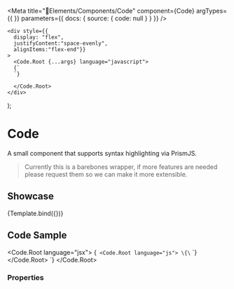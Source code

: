
<Meta
  title="🧩Elements/Components/Code"
  component={Code}
  argTypes={{
  }}
  parameters={{
      docs: {
          source: {
              code: null
          }
      }
  }}
/>

    <div style={{
      display: "flex",
      justifyContent:"space-evenly",
      alignItems:"flex-end"}}
    >
      <Code.Root {...args} language="javascript">
      {`
      `}

      </Code.Root>
    </div>
);

# Code

A small component that supports syntax highlighting via PrismJS.
> Currently this is a barebones wrapper, if more features are needed please
> request them so we can make it more extensible.

<!--You can customize variants changing the variables, more info in the [variables page](/docs/start--page)-->

## Showcase
<Canvas>
  <Story
    name="Code"
    height="275px">
    {Template.bind({})}
  </Story>
</Canvas>

## Code Sample

<Code.Root language="jsx">
{`
<Code.Root language="js">
  \{\`
  \`\}
</Code.Root>
`}
</Code.Root>

### Properties

<ArgsTable story="Code" of={Code} />

